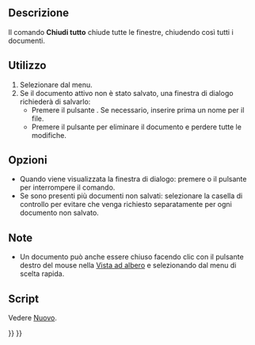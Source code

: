 <languages/>

{{Docnav/it
|[[Std_CloseActiveWindow/it|Chiudi]]
|[[Std_Save/it|Salva]]
|[[Std_File_Menu/it|Menu File]]
|IconL=Std_CloseActiveWindow.svg
|IconR=Std_Save.svg
|IconC=Freecad.svg
}}

{{GuiCommand/it
|Name=Std_CloseAllWindows
|Name/it=Chiudi tutto
|MenuLocation=File → Chiudi tutto
|Workbenches=Tutti
|SeeAlso=[[Std_CloseActiveWindow/it|Chiudi]]
}}

<span id="Description"></span>
==Descrizione==

Il comando '''Chiudi tutto''' chiude tutte le finestre, chiudendo così tutti i documenti.

<span id="Usage"></span>
==Utilizzo==

# Selezionare {{MenuCommand|File → [[Image:Std_CloseAllWindows.svg|16px]] Chiudi tutto}} dal menu.
# Se il documento attivo non è stato salvato, una finestra di dialogo richiederà di salvarlo:
#* Premere il pulsante {{Button|Salva}}. Se necessario, inserire prima un nome per il file.
#* Premere il pulsante {{Button|Tralascia}} per eliminare il documento e perdere tutte le modifiche.

<span id="Options"></span>
==Opzioni==

* Quando viene visualizzata la finestra di dialogo: premere {{KEY|Esc}} o il pulsante {{KEY|Annulla}} per interrompere il comando.
* Se sono presenti più documenti non salvati: selezionare la casella di controllo {{MenuCommand|Applica la risposta a tutti}} per evitare che venga richiesto separatamente per ogni documento non salvato.

<span id="Notes"></span>
==Note==

* Un documento può anche essere chiuso facendo clic con il pulsante destro del mouse nella [[Tree_view/it|Vista ad albero]] e selezionando {{MenuCommand|Chiudi il documento}} dal menu di scelta rapida.

<span id="Scripting"></span>
==Script==

Vedere [[Std_New/it#Script|Nuovo]].


{{Docnav/it
|[[Std_CloseActiveWindow/it|Chiudi]]
|[[Std_Save/it|Salva]]
|[[Std_File_Menu/it|Menu File]]
|IconL=Std_CloseActiveWindow.svg
|IconR=Std_Save.svg
|IconC=Freecad.svg
}}

{{Std_Base_navi{{#translation:}}}}
{{Userdocnavi{{#translation:}}}}